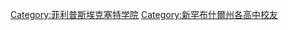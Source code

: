 {{Commons category|Phillips Exeter Academy alumni}}
{{CategoryTOC}}
[[Category:菲利普斯埃克塞特学院|Category:菲利普斯埃克塞特学院]]
[[Category:新罕布什爾州各高中校友|Category:新罕布什爾州各高中校友]]